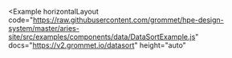 
<Example
  horizontalLayout
  code="https://raw.githubusercontent.com/grommet/hpe-design-system/master/aries-site/src/examples/components/data/DataSortExample.js"
  docs="https://v2.grommet.io/datasort"
  height="auto"
>
  <DataSortExample />
</Example>